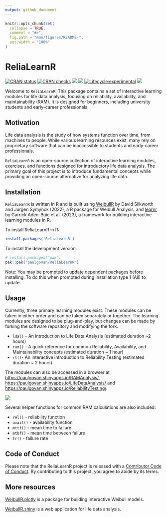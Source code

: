 ```yaml
---
output: github_document
---
```


<!-- README.md is generated from README.Rmd. Please edit that file -->

```r
knitr::opts_chunk$set(
  collapse = TRUE,
  comment = "#>",
  fig.path = "man/figures/README-",
  out.width = "100%"
)
```

# ReliaLearnR

<!-- badges: start -->
[![CRAN
status](https://www.r-pkg.org/badges/version/ReliaLearnR)](https://CRAN.R-project.org/package=ReliaLearnR)
[![CRAN
checks](https://badges.cranchecks.info/summary/ReliaLearnR.svg)](https://cran.r-project.org/web/checks/check_results_ReliaLearnR.html)
[![](http://cranlogs.r-pkg.org/badges/last-month/ReliaLearnR)](https://cran.r-project.org/package=ReliaLearnR)
[![](http://cranlogs.r-pkg.org/badges/grand-total/ReliaLearnR)](https://cran.r-project.org/package=ReliaLearnR)
[![Lifecycle:experimental](https://img.shields.io/badge/lifecycle-experimental-orange.svg)](https://lifecycle.r-lib.org/articles/stages.html#experimental)
[![](https://img.shields.io/badge/doi-10.32614/CRAN.package.ReliaLearnR-green.svg)](https://doi.org/10.32614/CRAN.package.ReliaLearnR)
<!-- badges: end -->

Welcome to `ReliaLearnR`! This package contains a set of interactive
learning modules for life data analysis, focusing on reliability,
availability, and maintainability (RAM). It is designed for beginners,
including university students and early-career professionals.

## Motivation

Life data analysis is the study of how systems function over time, from
machines to people. While various learning resources exist, many rely on
proprietary software that can be inaccessible to students and
early-career professionals.

`ReliaLearnR` is an open-source collection of interactive learning
modules, exercises, and functions designed for introductory life data
analysis. The primary goal of this project is to introduce fundamental
concepts while providing an open-source alternative for analyzing life
data.

## Installation

`ReliaLearnR` is written in R and is built using
[WeibullR](https://CRAN.R-project.org/package=WeibullR) by David
Silkworth and Jurgen Symynck (2022), a R package for Weibull Analysis,
and [learnr](https://CRAN.R-project.org/package=learnr) by Garrick
Aden-Buie et al. (2023), a framework for building interactive learning
modules in R.

To install ReliaLearnR in R:

``` r
install.packages('ReliaLearnR')
```

To install the development version:

``` r
# install.packages("pak")
pak::pak("paulgovan/ReliaLearnR")
```

Note: You may be prompted to update dependent packages before installing. 
To do this when prompted during installation type 1 (All) to update.

## Usage

Currently, three primary learning modules exist. These modules can be
taken in either order and can be taken separately or together. The
learning modules are designed to be plug-and-play, but changes can be
made by forking the software repository and modifying the fork.

-   `lda()` - An introduction to Life Data
    Analysis (estimated duration \~2 hours)
-   `ram()` - A quick reference for common Reliability,
    Availability, and Maintainability concepts (estimated duration \~ 1
    hour)
-   `rt()`- An interactive introduction to Reliability Testing
    (estimated duration \~ 2 hours)

The modules can also be accessed in a browser at
[https://paulgovan.shinyapps.io/RAMAnalysis/](https://paulgovan.shinyapps.io/RAMAnalysis/),
[https://paulgovan.shinyapps.io/LifeDataAnalysis/](https://paulgovan.shinyapps.io/LifeDataAnalysis/) and
[https://paulgovan.shinyapps.io/ReliabilityTesting/](https://paulgovan.shinyapps.io/ReliabilityTesting/).

![](https://github.com/paulgovan/WeibullR.learnr/blob/master/inst/paper/WeibullRlearnr.png?raw=true)<!-- -->

Several helper functions for common RAM calculations are also included:

-   `rel()` - reliability function
-   `avail()` - availability function
-   `mttf()` - mean time to failure
-   `mtbf()` - mean time between failure
-   `fr()` - failure rate

## Code of Conduct

Please note that the ReliaLearnR project is released with a
[Contributor Code of Conduct](CODE_OF_CONDUCT.md). By contributing to
this project, you agree to abide by its terms.

## More resources

[WeibullR.plotly](https://paulgovan.github.io/WeibullR.plotly/) is a
package for building interactive Weibull models.

[WeibullR.shiny](https://paulgovan.github.io/WeibullR.shiny/) is a web
application for life data analysis.
